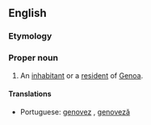 ==English==

===Etymology===
{{suffix|Genoa|ese}}

===Proper noun===
{{en-proper noun}}
# An [[inhabitant]] or a [[resident]] of [[Genoa]].

====Translations====
{{trans-top}}
*Portuguese: [[genovez]] {{m}}, [[genoveză]] {{f}}
{{trans-mid}}
{{trans-bottom}}